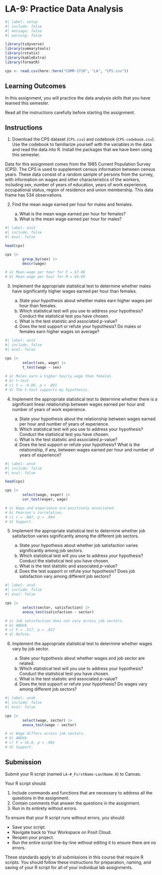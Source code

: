 # LA-9: Practice Data Analysis

```r
#| label: setup
#| include: false
#| message: false
#| warning: false

library(tidyverse)
library(summarytools)
library(rstatix)
library(kableExtra)
library(formatR)

cps <- read.csv(here::here("COMM-3710", "LA", "CPS.csv"))

```

## Learning Outcomes

In this assignment, you will practice the data analysis skills that you have learned this semester.

::: callout-tip
Read all the instructions carefully before starting the assignment.
:::

## Instructions

1)  Download the CPS dataset (`CPS.csv`) and codebook (`CPS-codebook.csv`). Use the codebook to familiarize yourself with the variables in the data and read the data into R. Install the packages that we have been using this semester.

Data for this assignment comes from the 1985 Current Population Survey (CPS). The CPS is used to supplement census information between census years. These data consist of a random sample of persons from the survey, with information on wages and other characteristics of the workers, including sex, number of years of education, years of work experience, occupational status, region of residence and union membership. This data frame has 534 observations.

2) Find the mean wage earned per hour for males and females.

   a)  What is the mean wage earned per hour for females?
   b)  What is the mean wage earned per hour for males?
   
```r
#| label: ans2
#| include: false
#| eval: false

head(cps)

cps |> 
        group_by(sex) |> 
        descr(wage)

# a) Mean wage per hour for F = $7.88 
# b) Mean wage per hour for M = $9.99

```

3) Implement the appropriate statistical test to determine whether males have significantly higher wages earned per hour than females.

   a)  State your hypothesis about whether males earn higher wages per hour than females.
   b)  Which statistical test will you use to address your hypothesis? Conduct the statistical test you have chosen.
   c)  What is the test statistic and associated *p*-value?
   d)  Does the test support or refute your hypothesis? Do males or females earn higher wages on average?
   
```r
#| label: ans3
#| include: false
#| eval: false

cps |> 
        select(sex, wage) |> 
        t_test(wage ~ sex)
        
# a) Males earn a higher hourly wage than females.
# b) t-test
# c) t = -4.89, p < .001
# d) The t-test supports my hypothesis.

```
   
4) Implement the appropriate statistical test to determine whether there is a significant linear relationship between wages earned per hour and number of years of work experience.

   a)  State your hypothesis about the relationship between wages earned per hour and number of years of experience.
   b)  Which statistical test will you use to address your hypothesis? Conduct the statistical test you have chosen.
   c)  What is the test statistic and associated *p*-value?
   d)  Does the test support or refute your hypothesis? What is the relationship, if any, between wages earned per hour and number of years of experience?

```r
#| label: ans4
#| include: false
#| eval: false

head(cps)

cps |> 
        select(wage, exper) |> 
        cor_test(exper, wage)

# a) Wage and experience are positively associated.
# b) Pearson's correlation.
# c) r = .087, p = .044
# d) Support.

```

5) Implement the appropriate statistical test to determine whether job satisfaction varies significantly among the different job sectors.

   a)  State your hypothesis about whether job satisfaction varies significantly among job sectors.
   b)  Which statistical test will you use to address your hypothesis? Conduct the statistical test you have chosen.
   c)  What is the test statistic and associated *p*-value?
   d)  Does the test support or refute your hypothesis? Does job satisfaction vary among different job sectors?
   
```r
#| label: ans5
#| include: false
#| eval: false

cps |> 
        select(sector, satisfaction) |> 
        anova_test(satisfaction ~ sector)

# a) Job satisfaction does not vary across job sectors.
# b) ANOVA
# c) F = .517, p = .822
# d) Refute.

```

6) Implement the appropriate statistical test to determine whether wages vary by job sector.

   a)  State your hypothesis about whether wages and job sector  are related.
   b)  Which statistical test will you use to address your hypothesis? Conduct the statistical test you have chosen.
   c)  What is the test statistic and associated *p*-value?
   d)  Does the test support or refute your hypothesis? Do wages vary among different job sectors?

```r
#| label: ans6
#| include: false
#| eval: false

cps |> 
        select(wage, sector) |> 
        anova_test(wage ~ sector)

# a) Wage differs across job sectors.
# b) ANOVA
# c) F = 16.8, p < .001
# d) Support.

```

## Submission

Submit your R script (named `LA-#_FirstName-LastName.R`) to Canvas.

Your R script should:

1)  Include commands and functions that are necessary to address all the questions in the assignment.
2)  Contain comments that answer the questions in the assignment.
3)  Run in its entirety without errors.

To ensure that your R script runs without errors, you should:

-   Save your script.
-   Navigate back to Your Workspace on Posit Cloud.
-   Reopen your project.
-   Run the entire script line-by-line without editing it to ensure there are no errors.

::: callout-important
These standards apply to all submissions in this course that require R scripts. You should follow these instructions for preparation, naming, and saving of your R script for all of your individual lab assignments.
:::
